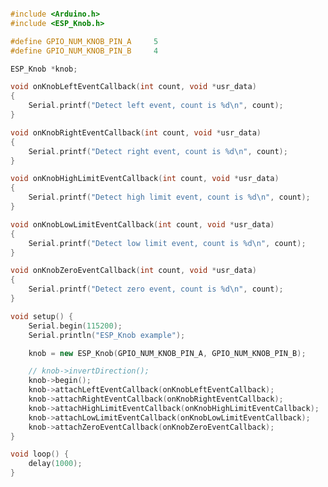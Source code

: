 ```cpp

#include <Arduino.h>
#include <ESP_Knob.h>

#define GPIO_NUM_KNOB_PIN_A     5
#define GPIO_NUM_KNOB_PIN_B     4

ESP_Knob *knob;

void onKnobLeftEventCallback(int count, void *usr_data)
{
    Serial.printf("Detect left event, count is %d\n", count);
}

void onKnobRightEventCallback(int count, void *usr_data)
{
    Serial.printf("Detect right event, count is %d\n", count);
}

void onKnobHighLimitEventCallback(int count, void *usr_data)
{
    Serial.printf("Detect high limit event, count is %d\n", count);
}

void onKnobLowLimitEventCallback(int count, void *usr_data)
{
    Serial.printf("Detect low limit event, count is %d\n", count);
}

void onKnobZeroEventCallback(int count, void *usr_data)
{
    Serial.printf("Detect zero event, count is %d\n", count);
}

void setup() {
    Serial.begin(115200);
    Serial.println("ESP_Knob example");

    knob = new ESP_Knob(GPIO_NUM_KNOB_PIN_A, GPIO_NUM_KNOB_PIN_B);

    // knob->invertDirection();
    knob->begin();
    knob->attachLeftEventCallback(onKnobLeftEventCallback);
    knob->attachRightEventCallback(onKnobRightEventCallback);
    knob->attachHighLimitEventCallback(onKnobHighLimitEventCallback);
    knob->attachLowLimitEventCallback(onKnobLowLimitEventCallback);
    knob->attachZeroEventCallback(onKnobZeroEventCallback);
}

void loop() {
    delay(1000);
}


```
